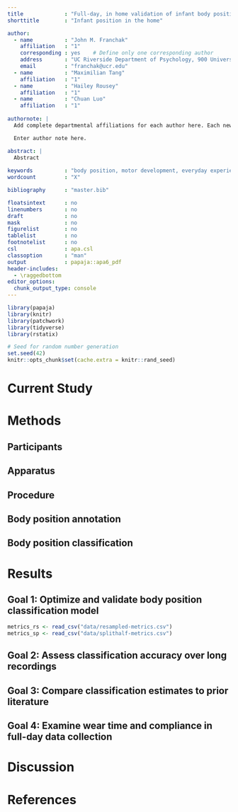 ```yaml
---
title             : "Full-day, in home validation of infant body position measurements from inertial sensors"
shorttitle        : "Infant position in the home"

author: 
  - name          : "John M. Franchak"
    affiliation   : "1"
    corresponding : yes    # Define only one corresponding author
    address       : "UC Riverside Department of Psychology, 900 University Avenue, Riverside, CA 92521"
    email         : "franchak@ucr.edu"
  - name          : "Maximilian Tang"
    affiliation   : "1"
  - name          : "Hailey Rousey"
    affiliation   : "1"
  - name          : "Chuan Luo"
    affiliation   : "1"
      
authornote: |
  Add complete departmental affiliations for each author here. Each new line herein must be indented, like this line.

  Enter author note here.

abstract: |
  Abstract
  
keywords          : "body position, motor development, everyday experiences, sitting, machine learning"
wordcount         : "X"

bibliography      : "master.bib"

floatsintext      : no
linenumbers       : no
draft             : no
mask              : no
figurelist        : no
tablelist         : no
footnotelist      : no
csl               : apa.csl
classoption       : "man"
output            : papaja::apa6_pdf
header-includes:
  - \raggedbottom
editor_options: 
  chunk_output_type: console
---
```


```r
library(papaja)
library(knitr)
library(patchwork)
library(tidyverse)
library(rstatix)
```

```r
# Seed for random number generation
set.seed(42)
knitr::opts_chunk$set(cache.extra = knitr::rand_seed)
```


# Current Study

# Methods

## Participants

## Apparatus

## Procedure

## Body position annotation

## Body position classification

# Results

## Goal 1: Optimize and validate body position classification model
<!--resampled-metrics, splithalf-metrics, predictions CSVs generated from tune_ml/classification_tidymodels.R -->
```r
metrics_rs <- read_csv("data/resampled-metrics.csv") 
metrics_sp <- read_csv("data/splithalf-metrics.csv") 


```



## Goal 2: Assess classification accuracy over long recordings
<!-- group_split_metrics, generated from group_split_comparison in this proj -->

## Goal 3: Compare classification estimates to prior literature
<!-- imu-compiled.csv, generated from analysis-lena-imu/compile_lena_imu.R -->

## Goal 4: Examine wear time and compliance in full-day data collection
<!-- imu-compiled.csv, generated from analysis-lena-imu/compile_lena_imu.R -->

# Discussion


\newpage

# References

::: {#refs custom-style="Bibliography"}
:::
